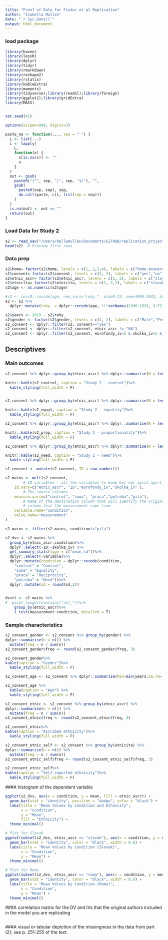 ```yaml
---
title: "Proof of Data for Findor et al Replication"
author: "Isabella Mullen"
date: "`r Sys.Date()`"
output: html_document
---
```

### load package
```r
library(haven)
library(lessR)
library(dplyr)
library(tidyr)
library(rmarkdown)
library(reshape2)
library(rstatix)
library(kableExtra)
library(moments)
library(tidyverse);library(readxl);library(foreign)
library(ggplot2);library(gridExtra)
library(MASS)


set.seed(42)

options(scipen=999, digits=3)

paste_na <- function(..., sep = " ") {
  L <- list(...)
  L <- lapply(
    L,
    function(x) {
      x[is.na(x)] <- ""
      x
    }
  )
  out <- gsub(
    paste0("(^", sep, "|", sep, "$)"), "",
    gsub(
      paste0(sep, sep), sep,
      do.call(paste, c(L, list(sep = sep)))
    )
  )
  is.na(out) <- out == ""
  return(out)
}
```

### Load Data for Study 2

```r
s2 <- read_sav("/Users/bellamullen/Documents/GITHUB/replication_project/Study2.sav")
head(s2)  # Preview first rows
```

### Data prep

```r
s2$home= factor(s2$home, levels = c(1, 2,3,4), labels = c("home-answered","away-notanswered","home-return", "away-return"))
s2$consent= factor(s2$consent, levels = c(1, 2), labels = c("yes","no"))
s2$etnic_ascr= factor(s2$etnic_ascr, levels = c(1, 2), labels = c("slovak","roma"))
s2$etnicita= factor(s2$etnicita, levels = c(1, 2,3), labels = c("slovak","roma","other"))
s2$age <- as.numeric(s2$age)

#s2 <- lessR::recode(age, new_vars="roky_", old=9:72, new=1996:1933, data=s2)
s2 <- s2 %>%
  dplyr::mutate(roky_ = dplyr::recode(age, !!!setNames(1996:1933, 9:72)))

s2$years <- 2019 - s2$roky_
s2$gender <- factor(s2$gender, levels = c(1, 2), labels = c("Male","Female"))
s2_consent <- dplyr::filter(s2, consent=="yes")
s2_consent <- dplyr::filter(s2_consent, etnic_ascr != "NA")
s2_consent <- dplyr::filter(s2_consent, eurofondy_iv<5 & skolka_iv<5 & skolka_agree<5 & skolka_vote<5 & skolka_norms < 5 & control < 5 & suma < 5 & praca < 5 & potreba<5 & pila <5 )
```

## Descriptives {.tabset}
### Main outcomes {.tabset}
```r
s2_consent %>% dplyr::group_by(etnic_ascr) %>% dplyr::summarise(N = length(control), Min=min(control,na.rm= TRUE),Q1 = quantile(control,probs = .25,na.rm = TRUE),Median = median(control, na.rm = TRUE),Q3 = quantile(control,probs = .75,na.rm = TRUE),Max = max(control,na.rm = TRUE),Mean = mean(control, na.rm = TRUE),SD = sd(control, na.rm = TRUE), Skew = skewness(control, na.rm = TRUE), Kurtosis = kurtosis(control, na.rm = TRUE)) -> s2_control

knitr::kable(s2_control, caption = "Study 2 - control")%>%
  kable_styling(full_width = F)


s2_consent %>% dplyr::group_by(etnic_ascr) %>% dplyr::summarise(N = length(suma), Min=min(suma,na.rm= TRUE),Q1 = quantile(suma,probs = .25,na.rm = TRUE),Median = median(suma, na.rm = TRUE),Q3 = quantile(suma,probs = .75,na.rm = TRUE),Max = max(suma,na.rm = TRUE),Mean = mean(suma, na.rm = TRUE),SD = sd(suma, na.rm = TRUE), Skew = skewness(suma, na.rm = TRUE), Kurtosis = kurtosis(suma, na.rm = TRUE)) -> s2_equal

knitr::kable(s2_equal, caption = "Study 2 - equality")%>%
  kable_styling(full_width = F)

s2_consent %>% dplyr::group_by(etnic_ascr) %>% dplyr::summarise(N = length(praca), Min=min(praca,na.rm= TRUE),Q1 = quantile(praca,probs = .25,na.rm = TRUE),Median = median(praca, na.rm = TRUE),Q3 = quantile(praca,probs = .75,na.rm = TRUE),Max = max(praca,na.rm = TRUE),Mean = mean(praca, na.rm = TRUE),SD = sd(praca, na.rm = TRUE), Skew = skewness(praca, na.rm = TRUE), Kurtosis = kurtosis(praca, na.rm = TRUE)) -> s2_prop

knitr::kable(s2_prop, caption = "Study 2 - proportionality")%>%
  kable_styling(full_width = F)

s2_consent %>% dplyr::group_by(etnic_ascr) %>% dplyr::summarise(N = length(potreba), Min=min(potreba,na.rm= TRUE),Q1 = quantile(potreba,probs = .25,na.rm = TRUE),Median = median(potreba, na.rm = TRUE),Q3 = quantile(potreba,probs = .75,na.rm = TRUE),Max = max(potreba,na.rm = TRUE),Mean = mean(potreba, na.rm = TRUE),SD = sd(potreba, na.rm = TRUE), Skew = skewness(potreba, na.rm = TRUE), Kurtosis = kurtosis(potreba, na.rm = TRUE)) -> s2_need

knitr::kable(s2_need, caption = "Study 2 - need")%>%
  kable_styling(full_width = F)

```

```r

s2_consent <- mutate(s2_consent, ID = row_number())

s2_mains <- melt(s2_consent,
        # ID variables - all the variables to keep but not split apart on
    id.vars=c("etnic_ascr", "ID","eurofondy_iv","skolka_iv" ),
        # The source columns
    measure.vars=c("control", "suma", "praca","potreba","pila"),
        # Name of the destination column that will identify the original
        # column that the measurement came from
    variable.name="condition",
    value.name="measurement"
)

s2_mains <- filter(s2_mains, condition!="pila") 

s2_dvs <- s2_mains %>%
  group_by(etnic_ascr,condition)%>%
  dplyr::select(-ID:-skolka_iv) %>%
  get_summary_stats(type = c("mean_sd"))%>%
  dplyr::select(-variable)%>%
  dplyr::mutate(condition = dplyr::recode(condition,
    "control" = "Control",
    "suma" = "Equality",
    "praca" = "Reciprocity",
    "potreba" = "Need"))%>%
  dplyr::mutate(sd = round(sd,2))
      

dvstt <- s2_mains %>% 
#  pivot_longer(contains("att_"))%>% 
    group_by(etnic_ascr)%>% 
    t_test(measurement~condition, detailed = T)      

```

### Sample characteristics
```r
s2_consent_gender <- s2_consent %>% group_by(gender) %>% 
dplyr::summarise(n = n()) %>%
  mutate(freq = n / sum(n))
s2_consent_gender$freq <- round(s2_consent_gender$freq, 3)

s2_consent_gender%>%
kable(caption = "Gender")%>%
  kable_styling(full_width = F)

s2_consent_age <- s2_consent %>% dplyr::summarise(Min=min(years,na.rm= TRUE),Q1 = quantile(years,probs = .25,na.rm = TRUE),Median = median(years, na.rm = TRUE),Q3 = quantile(years,probs = .75,na.rm = TRUE),Max = max(years,na.rm = TRUE),Mean = round(mean(years, na.rm = TRUE),3),SD = round(sd(years, na.rm = TRUE),2),n = n(),Missing = sum(is.na(years))) 

s2_consent_age %>%
  kable(caption = "Age") %>%
  kable_styling(full_width = F)

s2_consent_etnic <- s2_consent %>% group_by(etnic_ascr) %>% 
dplyr::summarise(n = n()) %>%
  mutate(freq = n / sum(n))
s2_consent_etnic$freq <- round(s2_consent_etnic$freq, 3)

s2_consent_etnic%>%
kable(caption = "Ascribed ethnicity")%>%
  kable_styling(full_width = F)

s2_consent_etnic_self <- s2_consent %>% group_by(etnicita) %>% 
dplyr::summarise(n = n()) %>%
  mutate(freq = n / sum(n))
s2_consent_etnic_self$freq <- round(s2_consent_etnic_self$freq, 3)

s2_consent_etnic_self%>%
kable(caption = "Self-reported ethnicity")%>%
  kable_styling(full_width = F)
```
###A histogram of the dependent variable

```r
ggplot(s2_dvs, aes(x = condition, y = mean, fill = etnic_ascr)) +
  geom_bar(stat = "identity", position = "dodge", color = "black") +
  labs(title = "Mean Values by Condition and Ethnicity",
       x = "Condition",
       y = "Mean",
       fill = "Ethnicity") +
  theme_minimal()
```
```r
# Plot for Slovak
ggplot(subset(s2_dvs, etnic_ascr == "slovak"), aes(x = condition, y = mean, fill = condition)) +
  geom_bar(stat = "identity", color = "black", width = 0.6) +
  labs(title = "Mean Values by Condition (Slovak)",
       x = "Condition",
       y = "Mean") +
  theme_minimal()

# Plot for Roma
ggplot(subset(s2_dvs, etnic_ascr == "roma"), aes(x = condition, y = mean, fill = condition)) +
  geom_bar(stat = "identity", color = "black", width = 0.6) +
  labs(title = "Mean Values by Condition (Roma)",
       x = "Condition",
       y = "Mean") +
  theme_minimal()


```

###A correlation matrix for the DV and IVs that the original authors included in the model you are replicating

```r

```

###A visual or tabular depiction of the missingness in the data from part (2); see p. 251-255 of the text.

```r

```
